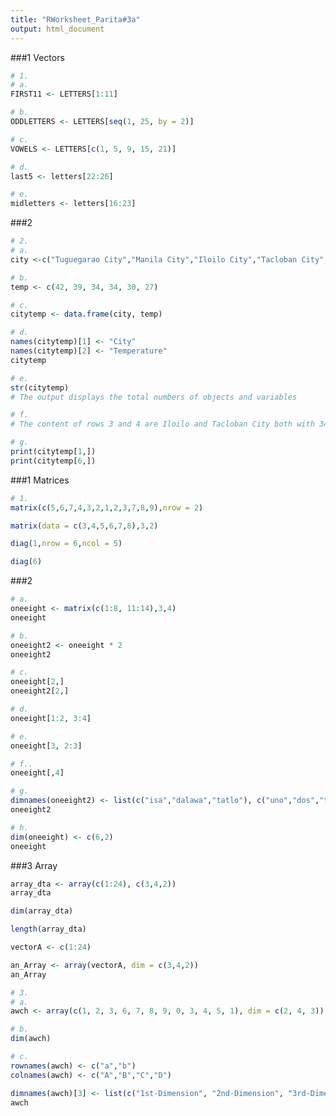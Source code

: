 ```yaml
---
title: "RWorksheet_Parita#3a"
output: html_document
---
```


###1 Vectors
```r
# 1.
# a.
FIRST11 <- LETTERS[1:11]

# b.
ODDLETTERS <- LETTERS[seq(1, 25, by = 2)]

# c.
VOWELS <- LETTERS[c(1, 5, 9, 15, 21)]

# d.
last5 <- letters[22:26]

# e. 
midletters <- letters[16:23]
```

###2
```r
# 2.
# a.
city <-c("Tuguegarao City","Manila City","Iloilo City","Tacloban City","Samal Island","Davao City")

# b.
temp <- c(42, 39, 34, 34, 30, 27)

# c.
citytemp <- data.frame(city, temp)

# d.
names(citytemp)[1] <- "City"
names(citytemp)[2] <- "Temperature"
citytemp

# e.
str(citytemp)
# The output displays the total numbers of objects and variables

# f.
# The content of rows 3 and 4 are Iloilo and Tacloban City both with 34 in temperature

# g.
print(citytemp[1,])
print(citytemp[6,])
```

###1 Matrices
```r
# 1.
matrix(c(5,6,7,4,3,2,1,2,3,7,8,9),nrow = 2)

matrix(data = c(3,4,5,6,7,8),3,2)

diag(1,nrow = 6,ncol = 5)

diag(6)
```

###2
```r
# a.
oneeight <- matrix(c(1:8, 11:14),3,4)
oneeight

# b.
oneeight2 <- oneeight * 2
oneeight2

# c.
oneeight[2,]
oneeight2[2,]

# d.
oneeight[1:2, 3:4]

# e.
oneeight[3, 2:3]

# f..
oneeight[,4]

# g.
dimnames(oneeight2) <- list(c("isa","dalawa","tatlo"), c("uno","dos","tres","quatro"))
oneeight2

# h.
dim(oneeight) <- c(6,2)
oneeight
```

###3 Array
```r
array_dta <- array(c(1:24), c(3,4,2))
array_dta

dim(array_dta)

length(array_dta)

vectorA <- c(1:24)

an_Array <- array(vectorA, dim = c(3,4,2))
an_Array

# 3.
# a.
awch <- array(c(1, 2, 3, 6, 7, 8, 9, 0, 3, 4, 5, 1), dim = c(2, 4, 3))

# b.
dim(awch)

# c.
rownames(awch) <- c("a","b")
colnames(awch) <- c("A","B","C","D")

dimnames(awch)[3] <- list(c("1st-Dimension", "2nd-Dimension", "3rd-Dimension"))
awch
```

